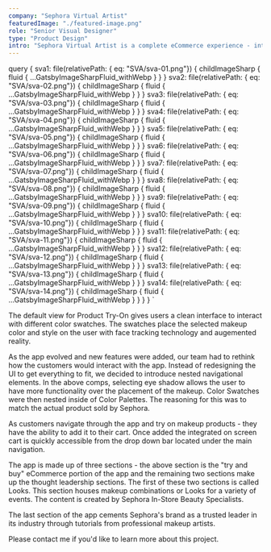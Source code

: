 ```yaml
---
company: "Sephora Virtual Artist"
featuredImage: "./featured-image.png"
role: "Senior Visual Designer"
type: "Product Design"
intro: "Sephora Virtual Artist is a complete eCommerce experience - integrating augmented reality and face tracking for users to test makeup on their face. For this project I translated the web app into a native iOS and Android app." 
---
```


  query {
    sva1: file(relativePath: { eq: "SVA/sva-01.png"}) {
      childImageSharp {
        fluid {
          ...GatsbyImageSharpFluid_withWebp
        }
      }
    }
    sva2: file(relativePath: { eq: "SVA/sva-02.png"}) {
      childImageSharp {
        fluid {
          ...GatsbyImageSharpFluid_withWebp
        }
      }
    }
    sva3: file(relativePath: { eq: "SVA/sva-03.png"}) {
      childImageSharp {
        fluid {
          ...GatsbyImageSharpFluid_withWebp
        }
      }
    }
    sva4: file(relativePath: { eq: "SVA/sva-04.png"}) {
      childImageSharp {
        fluid {
          ...GatsbyImageSharpFluid_withWebp
        }
      }
    }
    sva5: file(relativePath: { eq: "SVA/sva-05.png"}) {
      childImageSharp {
        fluid {
          ...GatsbyImageSharpFluid_withWebp
        }
      }
    }
    sva6: file(relativePath: { eq: "SVA/sva-06.png"}) {
      childImageSharp {
        fluid {
          ...GatsbyImageSharpFluid_withWebp
        }
      }
    }
    sva7: file(relativePath: { eq: "SVA/sva-07.png"}) {
      childImageSharp {
        fluid {
          ...GatsbyImageSharpFluid_withWebp
        }
      }
    }
    sva8: file(relativePath: { eq: "SVA/sva-08.png"}) {
      childImageSharp {
        fluid {
          ...GatsbyImageSharpFluid_withWebp
        }
      }
    }
    sva9: file(relativePath: { eq: "SVA/sva-09.png"}) {
      childImageSharp {
        fluid {
          ...GatsbyImageSharpFluid_withWebp
        }
      }
    }
    sva10: file(relativePath: { eq: "SVA/sva-10.png"}) {
      childImageSharp {
        fluid {
          ...GatsbyImageSharpFluid_withWebp
        }
      }
    }
    sva11: file(relativePath: { eq: "SVA/sva-11.png"}) {
      childImageSharp {
        fluid {
          ...GatsbyImageSharpFluid_withWebp
        }
      }
    }
    sva12: file(relativePath: { eq: "SVA/sva-12.png"}) {
      childImageSharp {
        fluid {
          ...GatsbyImageSharpFluid_withWebp
        }
      }
    }
    sva13: file(relativePath: { eq: "SVA/sva-13.png"}) {
      childImageSharp {
        fluid {
          ...GatsbyImageSharpFluid_withWebp
        }
      }
    }
    sva14: file(relativePath: { eq: "SVA/sva-14.png"}) {
      childImageSharp {
        fluid {
          ...GatsbyImageSharpFluid_withWebp
        }
      }
    }
  }
`

<GridTwo>

<ImageContainer classes="large" fluid={props.data.sva1.childImageSharp.fluid} />

<ImageContainer classes="small" fluid={props.data.sva2.childImageSharp.fluid} />

<ImageContainer classes="small" fluid={props.data.sva3.childImageSharp.fluid} />

<p class="small right blog-text">The default view for Product Try-On gives users a clean interface to interact with different color swatches. The swatches place the selected makeup color and style on the user with face tracking technology and augemented reality.</p>

<ImageContainer classes="small" fluid={props.data.sva4.childImageSharp.fluid} />

<ImageContainer classes="small" fluid={props.data.sva5.childImageSharp.fluid} />

<p class="small right blog-text">As the app evolved and new features were added, our team had to rethink how the customers would interact with the app. Instead of redesigning the UI to get everything to fit, we decided to introduce nested navigational elements. In the above comps, selecting eye shadow allows the user to have more functionality over the placement of the makeup. Color Swatches were then nested inside of Color Palettes. The reasoning for this was to match the actual product sold by Sephora.</p>

<ImageContainer classes="small right" fluid={props.data.sva6.childImageSharp.fluid} />

<ImageContainer classes="small right" fluid={props.data.sva7.childImageSharp.fluid} />

<ImageContainer classes="small right" fluid={props.data.sva8.childImageSharp.fluid} />

<p class="small right blog-text">As customers navigate through the app and try on makeup products - they have the ability to add it to their cart. Once added the integrated on screen cart is quickly accessible from the drop down bar located under the main navigation.</p>

<ImageContainer classes="large" fluid={props.data.sva9.childImageSharp.fluid} />

<p class="small right blog-text">The app is made up of three sections - the above section is the "try and buy" eCommerce portion of the app and the remaining two sections make up the thought leadership sections. The first of these two sections is called Looks. This section houses makeup combinations or Looks for a variety of events. The content is created by Sephora In-Store Beauty Specialists.</p>

<ImageContainer classes="small right" fluid={props.data.sva10.childImageSharp.fluid} />

<ImageContainer classes="small right" fluid={props.data.sva11.childImageSharp.fluid} />

<p class="small right blog-text">The last section of the app cements Sephora's brand as a trusted leader in its industry through tutorials from professional makeup artists.</p>

<ImageContainer classes="small" fluid={props.data.sva12.childImageSharp.fluid} />

<ImageContainer classes="small" fluid={props.data.sva13.childImageSharp.fluid} />

<ImageContainer classes="small right" fluid={props.data.sva14.childImageSharp.fluid} />

<p class="small right blog-text">Please contact me if you'd like to learn more about this project.</p>

</GridTwo>